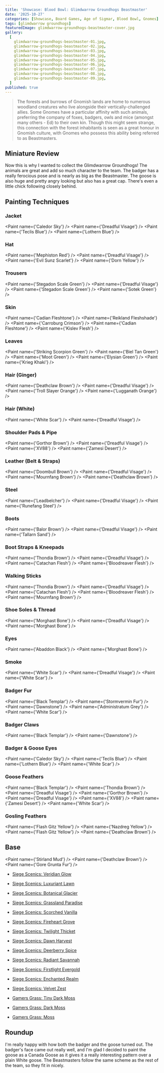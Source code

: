 ```yaml
---
title: 'Showcase: Blood Bowl: Glimdwarrow Groundhogs Beastmaster'
date: '2025-10-27'
categories: [Showcase, Board Games, Age of Sigmar, Blood Bowl, Gnomes]
tags: [glimdwarrow groundhogs]
featuredImage: glimdwarrow-groundhogs-beastmaster-cover.jpg
gallery:
  [
    glimdwarrow-groundhogs-beastmaster-01.jpg,
    glimdwarrow-groundhogs-beastmaster-02.jpg,
    glimdwarrow-groundhogs-beastmaster-03.jpg,
    glimdwarrow-groundhogs-beastmaster-04.jpg,
    glimdwarrow-groundhogs-beastmaster-05.jpg,
    glimdwarrow-groundhogs-beastmaster-06.jpg,
    glimdwarrow-groundhogs-beastmaster-07.jpg,
    glimdwarrow-groundhogs-beastmaster-08.jpg,
    glimdwarrow-groundhogs-beastmaster-09.jpg,
  ]
published: true
---
```



> The forests and burrows of Gnomish lands are home to numerous woodland creatures who live alongside their
> vertically-challenged allies. Some Gnomes have a particular affinity with such animals, preferring the company of
> foxes, badgers, owls and mice (amongst many others - Ed) to their own kin. Though this might seem strange, this
> connection with the forest inhabitants is seen as a great honour in Gnomish culture, with Gnomes who possess this
> ability being referred to as Beastmasters.

## Miniature Review

Now this is why I wanted to collect the Glimdwarrow Groundhogs! The animals are great and add so much character to the
team. The badger has a really ferocious pose and is nearly as big as the Beastmaster. The goose is also huge and pretty
angry looking but also has a great cap. There's even a little chick following closely behind.

## Painting Techniques

### Jacket

<Paint name={'Caledor Sky'} />
<Paint name={'Dreadful Visage'} />
<Paint name={'Teclis Blue'} />
<Paint name={'Lothern Blue'} />

### Hat

<Paint name={'Mephiston Red'} />
<Paint name={'Dreadful Visage'} />
<Paint name={'Evil Sunz Scarlet'} />
<Paint name={'Dorn Yellow'} />

### Trousers

<Paint name={'Stegadon Scale Green'} />
<Paint name={'Dreadful Visage'} />
<Paint name={'Stegadon Scale Green'} />
<Paint name={'Sotek Green'} />

### Skin

<Paint name={'Cadian Fleshtone'} />
<Paint name={'Reikland Fleshshade'} />
<Paint name={'Carroburg Crimson'} />
<Paint name={'Cadian Fleshtone'} />
<Paint name={'Kislev Flesh'} />

### Leaves

<Paint name={'Striking Scorpion Green'} />
<Paint name={'Biel Tan Green'} />
<Paint name={'Moot Green'} />
<Paint name={'Elysian Green'} />
<Paint name={'Krieg Khaki'} />

### Hair (Ginger)

<Paint name={'Deathclaw Brown'} />
<Paint name={'Dreadful Visage'} />
<Paint name={'Troll Slayer Orange'} />
<Paint name={'Lugganath Orange'} />

### Hair (White)

<Paint name={'White Scar'} />
<Paint name={'Dreadful Visage'} />

### Shoulder Pads & Pipe

<Paint name={'Gorthor Brown'} />
<Paint name={'Dreadful Visage'} />
<Paint name={'XV88'} />
<Paint name={'Zamesi Desert'} />

### Leather (Belt & Straps)

<Paint name={'Doombull Brown'} />
<Paint name={'Dreadful Visage'} />
<Paint name={'Mournfang Brown'} />
<Paint name={'Deathclaw Brown'} />

### Steel

<Paint name={'Leadbelcher'} />
<Paint name={'Dreadful Visage'} />
<Paint name={'Runefang Steel'} />

### Boots

<Paint name={'Balor Brown'} />
<Paint name={'Dreadful Visage'} />
<Paint name={'Tallarn Sand'} />

### Boot Straps & Kneepads

<Paint name={'Thondia Brown'} />
<Paint name={'Dreadful Visage'} />
<Paint name={'Catachan Flesh'} />
<Paint name={'Bloodreaver Flesh'} />

### Walking Sticks

<Paint name={'Thondia Brown'} />
<Paint name={'Dreadful Visage'} />
<Paint name={'Catachan Flesh'} />
<Paint name={'Bloodreaver Flesh'} />
<Paint name={'Mournfang Brown'} />

### Shoe Soles & Thread

<Paint name={'Morghast Bone'} />
<Paint name={'Dreadful Visage'} />
<Paint name={'Morghast Bone'} />

### Eyes

<Paint name={'Abaddon Black'} />
<Paint name={'Morghast Bone'} />

### Smoke

<Paint name={'White Scar'} />
<Paint name={'Dreadful Visage'} />
<Paint name={'White Scar'} />

### Badger Fur

<Paint name={'Black Templar'} />
<Paint name={'Stormvermin Fur'} />
<Paint name={'Dawnstone'} />
<Paint name={'Administratum Grey'} />
<Paint name={'White Scar'} />

### Badger Claws

<Paint name={'Black Templar'} />
<Paint name={'Dawnstone'} />

### Badger & Goose Eyes

<Paint name={'Caledor Sky'} />
<Paint name={'Teclis Blue'} />
<Paint name={'Lothern Blue'} />
<Paint name={'White Scar'} />

### Goose Feathers

<Paint name={'Black Templar'} />
<Paint name={'Thondia Brown'} />
<Paint name={'Dreadful Visage'} />
<Paint name={'Gorthor Brown'} />
<Paint name={'Dreadful Visage'} />
<Paint name={'XV88'} />
<Paint name={'Zamesi Desert'} />
<Paint name={'White Scar'} />

### Gosling Feathers

<Paint name={'Flash Gitz Yellow'} />
<Paint name={'Nazdreg Yellow'} />
<Paint name={'Flash Gitz Yellow'} />
<Paint name={'Deathclaw Brown'} />

## Base

<Paint name={'Stirland Mud'} />
<Paint name={'Deathclaw Brown'} />
<Paint name={'Gore Grunta Fur'} />

- [Siege Scenics: Veridian Glow](https://siegescenics.co.uk/product/veridian-glow-tufts/)
- [Siege Scenics: Luxuriant Lawn](https://siegescenics.co.uk/product/luxuriant-lawn-tufts/)
- [Siege Scenics: Botanical Glacier](https://siegescenics.co.uk/product/botanical-glacier-tufts/)
- [Siege Scenics: Grassland Paradise](https://siegescenics.co.uk/product/grassland-paradise-tufts/)
- [Siege Scenics: Scorched Vanilla](https://siegescenics.co.uk/product/scorched-vanilla/)
- [Siege Scenics: Fireheart Grove](https://siegescenics.co.uk/product/fireheart-grove-tufts/)
- [Siege Scenics: Twilight Thicket](https://siegescenics.co.uk/product/twilight-thicket-tufts/)
- [Siege Scenics: Dawn Harvest](https://siegescenics.co.uk/product/dawn-harvest-tufts/)
- [Siege Scenics: Deerberry Spice](https://siegescenics.co.uk/product/deerberry-spice-tufts/)
- [Siege Scenics: Radiant Savannah](https://siegescenics.co.uk/product/radiant-savannah-tufts/)
- [Siege Scenics: Firstlight Evergold](https://siegescenics.co.uk/product/firstlight-evergold-tufts/)
- [Siege Scenics: Enchanted Realm](https://siegescenics.co.uk/product/enchanted-realm-moss-pads/)
- [Siege Scenics: Velvet Zest](https://siegescenics.co.uk/product/velvet-zest-moss-pads/)

- [Gamers Grass: Tiny Dark Moss](https://gamersgrass.com/product/tiny-dark-moss-2mm/)
- [Gamers Grass: Dark Moss](https://gamersgrass.com/product/dark-moss-2mm/)
- [Gamers Grass: Moss](https://gamersgrass.com/product/moss-2mm/)

## Roundup

I'm really happy with how both the badger and the goose turned out. The badger's face came out really well, and
I'm glad I decided to paint the goose as a Canada Goose as it gives it a really interesting pattern over a plain White
goose. The Beastmasters follow the same scheme as the rest of the team, so they fit in nicely.
